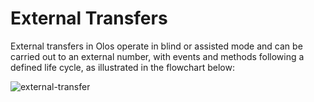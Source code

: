 # External Transfers

External transfers in Olos operate in blind or assisted mode and can be carried out to an external number, with events and methods following a defined life cycle, as illustrated in the flowchart below:

![external-transfer](../../../assets/images/external-transfer-us.png)
